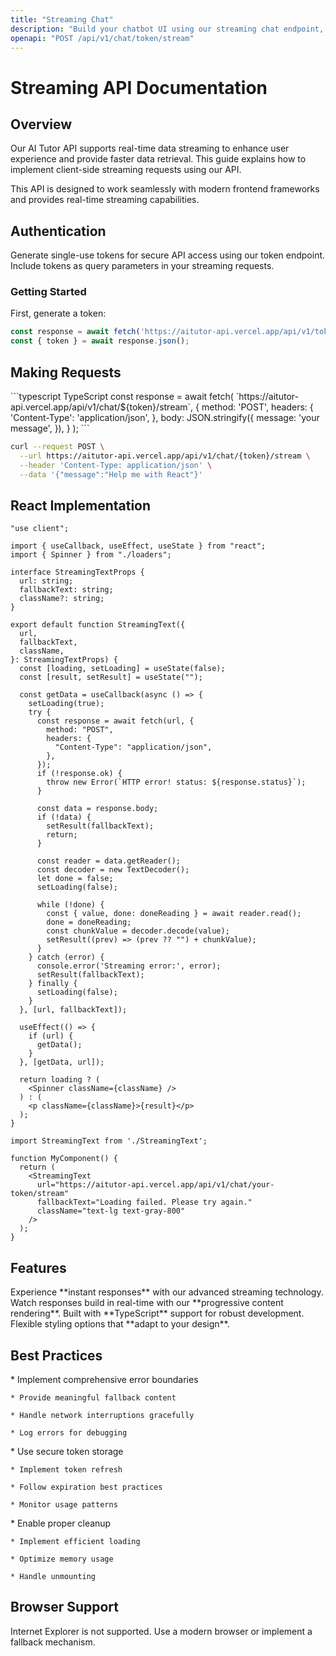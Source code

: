 ```yaml
---
title: "Streaming Chat"
description: "Build your chatbot UI using our streaming chat endpoint, which is fully compatible with Vercel AI SDKs such as useChat."
openapi: "POST /api/v1/chat/token/stream"
---
```


# Streaming API Documentation

## Overview

Our AI Tutor API supports real-time data streaming to enhance user experience and provide faster data retrieval. This guide explains how to implement client-side streaming requests using our API.

<Note>
  This API is designed to work seamlessly with modern frontend frameworks and provides real-time streaming capabilities.
</Note>

## Authentication

<CardGroup cols={2}>
  <Card title="Token Generation" icon="key">
    Generate single-use tokens for secure API access using our token endpoint.
  </Card>

  <Card title="Request Authentication" icon="lock">
    Include tokens as query parameters in your streaming requests.
  </Card>
</CardGroup>

### Getting Started

First, generate a token:

```typescript
const response = await fetch('https://aitutor-api.vercel.app/api/v1/token/generate');
const { token } = await response.json();
```

## Making Requests

<CodeGroup>
  ```typescript TypeScript
  const response = await fetch(
    `https://aitutor-api.vercel.app/api/v1/chat/${token}/stream`,
    {
      method: 'POST',
      headers: {
        'Content-Type': 'application/json',
      },
      body: JSON.stringify({ 
        message: 'your message',
      }),
    }
  );
  ```

  ```bash cURL
  curl --request POST \
    --url https://aitutor-api.vercel.app/api/v1/chat/{token}/stream \
    --header 'Content-Type: application/json' \
    --data '{"message":"Help me with React"}'
  ```
</CodeGroup>

## React Implementation

```tsx StreamingText.tsx
"use client";

import { useCallback, useEffect, useState } from "react";
import { Spinner } from "./loaders";

interface StreamingTextProps {
  url: string;
  fallbackText: string;
  className?: string;
}

export default function StreamingText({
  url,
  fallbackText,
  className,
}: StreamingTextProps) {
  const [loading, setLoading] = useState(false);
  const [result, setResult] = useState("");

  const getData = useCallback(async () => {
    setLoading(true);
    try {
      const response = await fetch(url, {
        method: "POST",
        headers: {
          "Content-Type": "application/json",
        },
      });
      if (!response.ok) {
        throw new Error(`HTTP error! status: ${response.status}`);
      }

      const data = response.body;
      if (!data) {
        setResult(fallbackText);
        return;
      }

      const reader = data.getReader();
      const decoder = new TextDecoder();
      let done = false;
      setLoading(false);

      while (!done) {
        const { value, done: doneReading } = await reader.read();
        done = doneReading;
        const chunkValue = decoder.decode(value);
        setResult((prev) => (prev ?? "") + chunkValue);
      }
    } catch (error) {
      console.error('Streaming error:', error);
      setResult(fallbackText);
    } finally {
      setLoading(false);
    }
  }, [url, fallbackText]);

  useEffect(() => {
    if (url) {
      getData();
    }
  }, [getData, url]);

  return loading ? (
    <Spinner className={className} />
  ) : (
    <p className={className}>{result}</p>
  );
}
```

```tsx
import StreamingText from './StreamingText';

function MyComponent() {
  return (
    <StreamingText
      url="https://aitutor-api.vercel.app/api/v1/chat/your-token/stream"
      fallbackText="Loading failed. Please try again."
      className="text-lg text-gray-800"
    />
  );
}
```

## Features

<CardGroup cols={2}>
  <Card title="Real-Time Streaming" icon="bolt">
    Experience **instant responses** with our advanced streaming technology.
  </Card>

  <Card title="Progressive Display" icon="stream">
    Watch responses build in real-time with our **progressive content rendering**.
  </Card>

  <Card title="Type-Safe Development" icon="shield-check">
    Built with **TypeScript** support for robust development.
  </Card>

  <Card title="Customizable UI" icon="palette">
    Flexible styling options that **adapt to your design**.
  </Card>
</CardGroup>

## Best Practices

<AccordionGroup>
  <Accordion title="Error Handling" icon="shield-exclamation">
    * Implement comprehensive error boundaries

    * Provide meaningful fallback content

    * Handle network interruptions gracefully

    * Log errors for debugging
  </Accordion>

  <Accordion title="Security" icon="key">
    * Use secure token storage

    * Implement token refresh

    * Follow expiration best practices

    * Monitor usage patterns
  </Accordion>

  <Accordion title="Performance" icon="gauge-high">
    * Enable proper cleanup

    * Implement efficient loading

    * Optimize memory usage

    * Handle unmounting
  </Accordion>
</AccordionGroup>

## Browser Support

<Warning>
  Internet Explorer is not supported. Use a modern browser or implement a fallback mechanism.
</Warning>